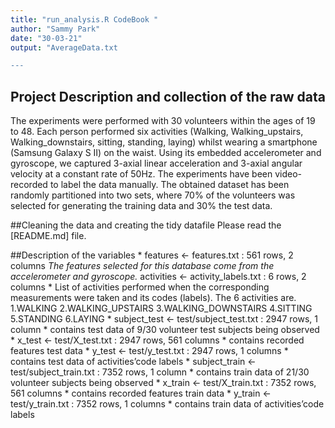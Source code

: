 ```yaml
---
title: "run_analysis.R CodeBook "
author: "Sammy Park"
date: "30-03-21"
output: "AverageData.txt

---
```


## Project Description and collection of the raw data
The experiments were performed with 30 volunteers within the ages of 19 to 48. Each person performed six activities (Walking, Walking_upstairs, Walking_downstairs, 
sitting, standing, laying) whilst wearing a smartphone (Samsung Galaxy S II) on the waist. Using its embedded accelerometer and gyroscope, we captured 3-axial linear acceleration and 3-axial angular velocity at a constant rate of 50Hz. The experiments have been video-recorded to label the data manually. The obtained dataset has been randomly partitioned into two sets, where 70% of the volunteers was selected for generating the training data and 30% the test data. 

##Cleaning the data and creating the tidy datafile
Please read the [README.md] file. 

##Description of the variables 
* features <- features.txt : 561 rows, 2 columns 
  *The features selected for this database come from the accelerometer and gyroscope.
* activities <- activity_labels.txt : 6 rows, 2 columns 
  * List of activities performed when the corresponding measurements were taken and its codes (labels). The 6 activities are.
  1.WALKING
  2.WALKING_UPSTAIRS 
  3.WALKING_DOWNSTAIRS
  4.SITTING
  5.STANDING
  6.LAYING
* subject_test <- test/subject_test.txt : 2947 rows, 1 column 
  * contains test data of 9/30 volunteer test subjects being observed
* x_test <- test/X_test.txt : 2947 rows, 561 columns 
  * contains recorded features test data
* y_test <- test/y_test.txt : 2947 rows, 1 columns 
  * contains test data of activities’code labels
* subject_train <- test/subject_train.txt : 7352 rows, 1 column 
  * contains train data of 21/30 volunteer subjects being observed
* x_train <- test/X_train.txt : 7352 rows, 561 columns 
  * contains recorded features train data
* y_train <- test/y_train.txt : 7352 rows, 1 columns 
  * contains train data of activities’code labels

